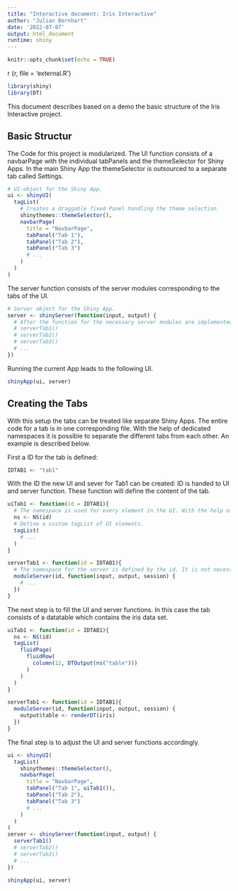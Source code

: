 ```yaml
---
title: "Interactive document: Iris Interactive"
author: "Julian Bernhart"
date: '2022-07-07'
output: html_document
runtime: shiny
---
```


```r
knitr::opts_chunk$set(echo = TRUE)
```

{r, code = readLines('tabData.R')}
{r, file = 'external.R'}


```r
library(shiny)
library(DT)
```

This document describes based on a demo the basic structure of the Iris Interactive project.

## Basic Structur

The Code for this project is modularized. 
The UI function consists of a navbarPage with the individual tabPanels and the themeSelector for Shiny Apps. In the main Shiny App the themeSelector is outsourced to a separate tab called Settings.

```r
# UI-object for the Shiny App.
ui <- shinyUI(
  tagList(
    # Creates a draggable fixed Panel handling the theme selection.
    shinythemes::themeSelector(),
    navbarPage(
      title = "NavbarPage",
      tabPanel("Tab 1"),
      tabPanel("Tab 2"),
      tabPanel("Tab 3")
      # ...
    )
  )
)
```

The server function consists of the server modules corresponding to the tabs of the UI.

```r
# Server object for the Shiny App.
server <- shinyServer(function(input, output) {
  # After the function for the necessary server modules are implemented, this is the place to put them.
  # serverTab1()
  # serverTab2()
  # serverTab3()
  # ...
})
```

Running the current App leads to the following UI.  

```r
shinyApp(ui, server)
```


## Creating the Tabs

With this setup the tabs can be treated like separate Shiny Apps. The entire code for a tab is in one corresponding file. With the help of dedicated namespaces it is possible to separate the different tabs from each other. 
An example is described below.

First a ID for the tab is defined:

```r
IDTAB1 <- "tab1"
```

With the ID the new UI and sever for Tab1 can be created:
ID is handed to UI and server function.
These function will define the content of the tab. 

```r
uiTab1 <- function(id = IDTAB1){
  # The namespace is used for every element in the UI. With the help of the ns variable it is possible to address UI elements with "n(<UIID>)" instead of NS(id, <UIID>).
  ns <- NS(id)
  # Define a custom tagList of UI elements. 
  tagList(
    # ...
  )
}

serverTab1 <- function(id = IDTAB1){
  # The namespace for the server is defined by the id. It is not necessary to address UI elements like in the uiTab1 function. All elements are addressable by input$<elementID>.
  moduleServer(id, function(input, output, session) {
    # ...
  })
}
```


The next step is to fill the UI and server functions. In this case the tab consists of a datatable which contains the iris data set.

```r
uiTab1 <- function(id = IDTAB1){
  ns <- NS(id)
  tagList(
    fluidPage(
      fluidRow(
        column(12, DTOutput(ns("table")))
      )
    )
  )
}

serverTab1 <- function(id = IDTAB1){
  moduleServer(id, function(input, output, session) {
    output$table <- renderDT(iris)
  })
}
```

The final step is to adjust the UI and server functions accordingly.

```r
ui <- shinyUI(
  tagList(
    shinythemes::themeSelector(),
    navbarPage(
      title = "NavbarPage",
      tabPanel("Tab 1", uiTab1()),
      tabPanel("Tab 2"),
      tabPanel("Tab 3")
      # ...
    )
  )
)
server <- shinyServer(function(input, output) {
  serverTab1()
  # serverTab2()
  # serverTab3()
  # ...
})

```
```r
shinyApp(ui, server)
```
